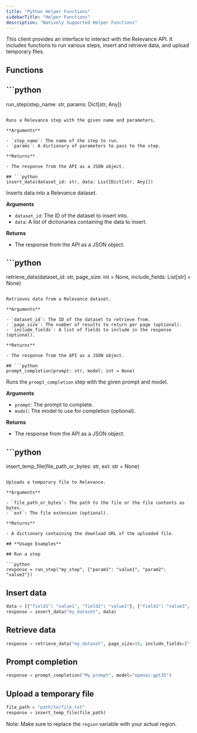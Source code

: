 ```yaml
---
title: "Python Helper Functions"
sidebarTitle: "Helper Functions"
description: "Natively Supported Helper Functions"
---
```


This client provides an interface to interact with the Relevance API. It includes functions to run various steps, insert and retrieve data, and upload temporary files.

## **Functions**

## ```python
run_step(step_name: str, params: Dict[str, Any])
```

Runs a Relevance step with the given name and parameters.

**Arguments**

- `step_name`: The name of the step to run.
- `params`: A dictionary of parameters to pass to the step.

**Returns**

- The response from the API as a JSON object.

## ```python
insert_data(dataset_id: str, data: List[Dict[str, Any]])
```

Inserts data into a Relevance dataset.

**Arguments**

- `dataset_id`: The ID of the dataset to insert into.
- `data`: A list of dictionaries containing the data to insert.

**Returns**

- The response from the API as a JSON object.

## ```python
retrieve_data(dataset_id: str, page_size: int = None, include_fields: List[str] = None)
```

Retrieves data from a Relevance dataset.

**Arguments**

- `dataset_id`: The ID of the dataset to retrieve from.
- `page_size`: The number of results to return per page (optional).
- `include_fields`: A list of fields to include in the response (optional).

**Returns**

- The response from the API as a JSON object.

## ```python
prompt_completion(prompt: str, model: int = None)
```

Runs the `prompt_completion` step with the given prompt and model.

**Arguments**

- `prompt`: The prompt to complete.
- `model`: The model to use for completion (optional).

**Returns**

- The response from the API as a JSON object.

## ```python
insert_temp_file(file_path_or_bytes: str, ext: str = None)
```

Uploads a temporary file to Relevance.

**Arguments**

- `file_path_or_bytes`: The path to the file or the file contents as bytes.
- `ext`: The file extension (optional).

**Returns**

- A dictionary containing the download URL of the uploaded file.

## **Usage Examples**

## Run a step

```python
response = run_step("my_step", {"param1": "value1", "param2": "value2"})
```

## Insert data

```python
data = [{"field1": "value1", "field2": "value2"}, {"field1": "value3", "field2": "value4"}]
response = insert_data("my_dataset", data)
```

## Retrieve data

```python
response = retrieve_data("my_dataset", page_size=10, include_fields=["field1", "field2"])
```

## Prompt completion

```python
response = prompt_completion("My prompt", model="openai-gpt35")
```

## Upload a temporary file

```python
file_path = "path/to/file.txt"
response = insert_temp_file(file_path)
```

Note: Make sure to replace the `region` variable with your actual region.